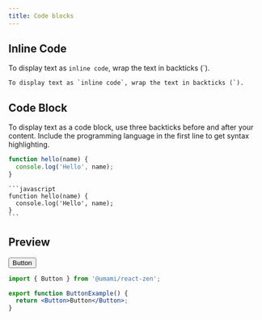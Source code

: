 ```yaml
---
title: Code blocks
---
```


## Inline Code

To display text as `inline code`, wrap the text in backticks (`).

```text
To display text as `inline code`, wrap the text in backticks (`).
```

## Code Block

To display text as a code block, use three backticks before and after your content.
Include the programming language in the first line to get syntax highlighting.

```javascript
function hello(name) {
  console.log('Hello', name);
}
```

````text
```javascript
function hello(name) {
  console.log('Hello', name);
}
```
````

## Preview

<Button>Button</Button>

```jsx
import { Button } from '@umami/react-zen';

export function ButtonExample() {
  return <Button>Button</Button>;
}
```
